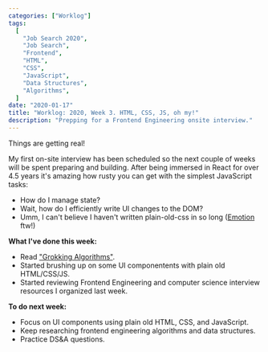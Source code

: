 ```yaml
---
categories: ["Worklog"]
tags:
  [
    "Job Search 2020",
    "Job Search",
    "Frontend",
    "HTML",
    "CSS",
    "JavaScript",
    "Data Structures",
    "Algorithms",
  ]
date: "2020-01-17"
title: "Worklog: 2020, Week 3. HTML, CSS, JS, oh my!"
description: "Prepping for a Frontend Engineering onsite interview."
---
```


Things are getting real!

My first on-site interview has been scheduled so the next couple of weeks will be spent preparing and building. After being immersed in React for over 4.5 years it's amazing how rusty you can get with the simplest JavaScript tasks:

- How do I manage state?
- Wait, how do I efficiently write UI changes to the DOM?
- Umm, I can't believe I haven't written plain-old-css in so long ([Emotion](https://emotion.sh/) ftw!)

**What I've done this week:**

- Read ["Grokking Algorithms"](https://www.amazon.com/Grokking-Algorithms-illustrated-programmers-curious/dp/1617292230).
- Started brushing up on some UI componentents with plain old HTML/CSS/JS.
- Started reviewing Frontend Engineering and computer science interview resources I organized last week.

**To do next week:**

- Focus on UI components using plain old HTML, CSS, and JavaScript.
- Keep researching frontend engineering algorithms and data structures.
- Practice DS&A questions.

